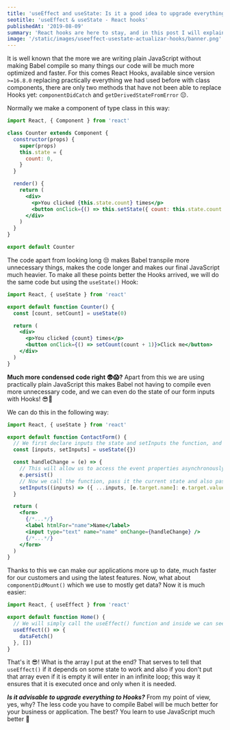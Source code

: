 ```yaml
---
title: 'useEffect and useState: Is it a good idea to upgrade everything to Hooks?'
seotitle: 'useEffect & useState - React hooks'
publishedAt: '2019-08-09'
summary: 'React hooks are here to stay, and in this post I will explain how to use them and what are their advantages.'
image: '/static/images/useeffect-usestate-actualizar-hooks/banner.png'
---
```


It is well known that the more we are writing plain JavaScript without making Babel compile so many things our code will be much more optimized and faster. For this comes React Hooks, available since version `>=16.8.0` replacing practically everything we had used before with class components, there are only two methods that have not been able to replace Hooks yet: `componentDidCatch` and `getDerivedStateFromError` 😔.

Normally we make a component of type class in this way:

```jsx
import React, { Component } from 'react'

class Counter extends Component {
  constructor(props) {
    super(props)
    this.state = {
      count: 0,
    }
  }

  render() {
    return (
      <div>
        <p>You clicked {this.state.count} times</p>
        <button onClick={() => this.setState({ count: this.state.count + 1 })}>Click me</button>
      </div>
    )
  }
}

export default Counter
```

The code apart from looking long 😒 makes Babel transpile more unnecessary things, makes the code longer and makes our final JavaScript much heavier. To make all these points better the Hooks arrived, we will do the same code but using the `useState()` Hook:

```jsx
import React, { useState } from 'react'

export default function Counter() {
  const [count, setCount] = useState(0)

  return (
    <div>
      <p>You clicked {count} times</p>
      <button onClick={() => setCount(count + 1)}>Click me</button>
    </div>
  )
}
```

**Much more condensed code right 😨😱?** Apart from this we are using practically plain JavaScript this makes Babel not having to compile even more unnecessary code, and we can even do the state of our form inputs with Hooks! 😎💪

We can do this in the following way:

```jsx
import React, { useState } from 'react'

export default function ContactForm() {
  // We first declare inputs the state and setInputs the function, and equate it to an object
  const [inputs, setInputs] = useState({})

  const handleChange = (e) => {
    // This will allow us to access the event properties asynchronously.
    e.persist()
    // Now we call the function, pass it the current state and also pass it the name of the field and its value. It will save it just like an object
    setInputs((inputs) => ({ ...inputs, [e.target.name]: e.target.value }))
  }

  return (
    <form>
      {/*...*/}
      <label htmlFor="name">Name</label>
      <input type="text" name="name" onChange={handleChange} />
      {/*...*/}
    </form>
  )
}
```

Thanks to this we can make our applications more up to date, much faster for our customers and using the latest features. Now, what about `componentDidMount()` which we use to mostly get data? Now it is much easier:

```jsx
import React, { useEffect } from 'react'

export default function Home() {
  // We will simply call the useEffect() function and inside we can see what we need to do when the component loads
  useEffect(() => {
    dataFetch()
  }, [])
}
```

That's it 😎! What is the array I put at the end? That serves to tell that `useEffect()` if it depends on some state to work and also if you don't put that array even if it is empty it will enter in an infinite loop; this way it ensures that it is executed once and only when it is needed.

**_Is it advisable to upgrade everything to Hooks?_** From my point of view, yes, why? The less code you have to compile Babel will be much better for your business or application. The best? You learn to use JavaScript much better 💪

